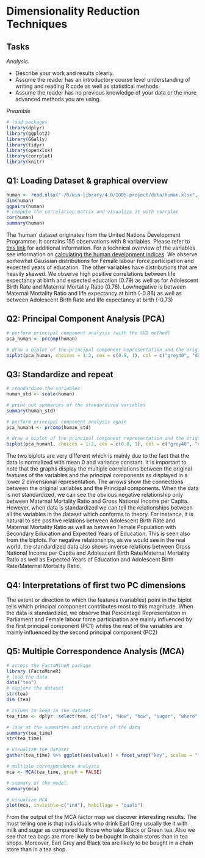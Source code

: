 # Dimensionality Reduction Techniques
## Tasks

*Analysis.*

- Describe your work and results clearly. 
- Assume the reader has an introductory course level understanding of writing and reading R code as well as statistical methods.
- Assume the reader has no previous knowledge of your data or the more advanced methods you are using.

*Preamble*
```r
# load packages
library(dplyr)
library(ggplot2)
library(GGally)
library(tidyr)
library(openxlsx)
library(corrplot)
library(knitr)
```

## Q1: Loading Dataset & graphical overview
```r
human <- read.xlsx("~/R/win-library/4.0/IODS-project/data/human.xlsx", rowNames = TRUE)
dim(human)
ggpairs(human)
# compute the correlation matrix and visualize it with corrplot
cor(human)
summary(human)
```
The 'human' dataset originates from the United Nations Development Programme. It contains 155 observations with 8 variables. Please refer to [this link](http://hdr.undp.org/sites/default/files/hdr2015_technical_notes.pdf) for additional information. For a technical overview of the variables see information on [calculating the human development indices](http://hdr.undp.org/sites/default/files/hdr2015_technical_notes.pdf).
We observe somewhat Gaussian distributions for Female labour force participation and expected years of education. The other variables have distributions that are heavily skewed. We observe high positive correlations between life expectancy at birth and expected education (0.79) as well as for Adolescent Birth Rate and Maternal Mortality Ratio (0.76). Low/negative is between Maternal Mortality Ratio and life expectancy at birth (-0.86) as well as between Adolescent Birth Rate and life expectancy at birth (-0.73) 

## Q2: Principal Component Analysis (PCA)
```r
# perform principal component analysis (with the SVD method)
pca_human <- prcomp(human)

# draw a biplot of the principal component representation and the original variables
biplot(pca_human, choices = 1:2, cex = c(0.8, 1), col = c("grey40", "deeppink2"))
```

## Q3: Standardize and repeat
```r
# standardize the variables
human_std <- scale(human)

# print out summaries of the standardized variables
summary(human_std)

# perform principal component analysis again
pca_human1 <- prcomp(human_std)

# draw a biplot of the principal component representation and the original variables
biplot(pca_human1, choices = 1:2, cex = c(0.8, 1), col = c("grey40", "deeppink2"))
```

The two biplots are very different which is mainly due to the fact that the data is normalized with mean 0 and variance constant. It is important to note that the graphs display the multiple correlations between the original features of the variables and the principal components as displayed in a lower 2 dimensional representation. The arrows show the connections between the original variables and the Principal components. When the data is not standardized, we can see the obvious negative relationship only between Maternal Mortality Ratio and Gross National Income per Capita. However, when data is standardized we can tell the relationships between all the variables in the dataset which conforms to theory. For instance, it is natural to see positive relations between Adolescent Birth Rate and Maternal Mortality Ratio as well as between Female Population with Secondary Education and Expected Years of Education. This is seen also from the biplots. For negative relationships, as we would see in the real world, the standardized data also shows inverse relations between Gross National Income per Capita and Adolescent Birth Rate/Maternal Mortality Ratio as well as Expected Years of Education and Adolescent Birth Rate/Maternal Mortality Ratio.

## Q4: Interpretations of first two PC dimensions 
The extent or direction to which the features (variables) point in the biplot tells which principal component contributes most to this magnitude. When the data is standardized, we observe that Percentage Representation in Parliament and Female labour force participation are mainly influenced by the first principal component (PC1) whiles the rest of the variables are mainly influenced by the second principal component (PC2)

## Q5: Multiple Correspondence Analysis (MCA)
```r
# access the FactoMineR package
library (FactoMineR)
# load the data
data("tea")
# explore the dataset
str(tea)
dim (tea)

# column to keep in the dataset
tea_time <- dplyr::select(tea, c("Tea", "How", "how", "sugar", "where", "lunch"))

# look at the summaries and structure of the data
summary(tea_time)
str(tea_time)

# visualize the dataset
gather(tea_time) %>% ggplot(aes(value)) + facet_wrap("key", scales = "free") + geom_bar() + theme(axis.text.x = element_text(angle = 45, hjust = 1, size = 8))

# multiple correspondence analysis
mca <- MCA(tea_time, graph = FALSE)

# summary of the model
summary(mca)

# visualize MCA
plot(mca, invisible=c("ind"), habillage = "quali")
```

From the output of the MCA factor map we discover interesting results. The most telling one is that individuals who drink Earl Grey usually tke it with milk and sugar as compared to those who take Black or Green tea. Also we see that tea bags are more likely to be bought in chain stores than in tea shops. Moreover, Earl Grey and Black tea are likely to be bought in a chain store than in a tea shop. 